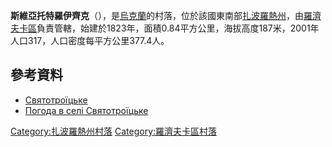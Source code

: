 {{coord|47|29|24|N|36|57|4|E|scale:100000|display=title}}

'''斯維亞托特羅伊齊克'''（{{lang-uk|Святотроїцьке}}），是[[烏克蘭|烏克蘭]]的村落，位於該國東南部[[扎波羅熱州|扎波羅熱州]]，由[[羅濟夫卡區|羅濟夫卡區]]負責管轄，始建於1823年，面積0.84平方公里，海拔高度187米，2001年人口317，人口密度每平方公里377.4人。

==參考資料==
* [http://w1.c1.rada.gov.ua/pls/z7503/A005?rdat1=07.05.2016&rf7571=12938 Святотроїцьке] {{Wayback|url=http://w1.c1.rada.gov.ua/pls/z7503/A005?rdat1=07.05.2016&rf7571=12938 |date=20160610002649 }}
* [http://weather.in.ua/ua/zaporozhskaja/26923 Погода в селі Святотроїцьке] {{Wayback|url=http://weather.in.ua/ua/zaporozhskaja/26923 |date=20160807150402 }}

[[Category:扎波羅熱州村落|Category:扎波羅熱州村落]]
[[Category:羅濟夫卡區村落|Category:羅濟夫卡區村落]]


{{Zaporizhia-geo-stub}}